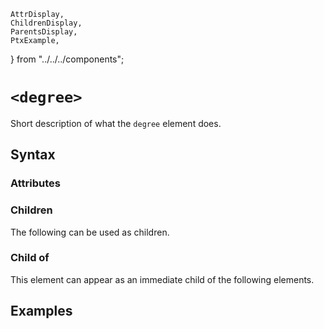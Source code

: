     AttrDisplay,
    ChildrenDisplay,
    ParentsDisplay,
    PtxExample,
} from "../../../components";

# `<degree>`

Short description of what the `degree` element does.

## Syntax

### Attributes

<AttrDisplay name="degree" />

### Children

The following can be used as children.

<ChildrenDisplay name="degree" />

### Child of

This element can appear as an immediate child of the following elements.

<ParentsDisplay name="degree" />

## Examples

    